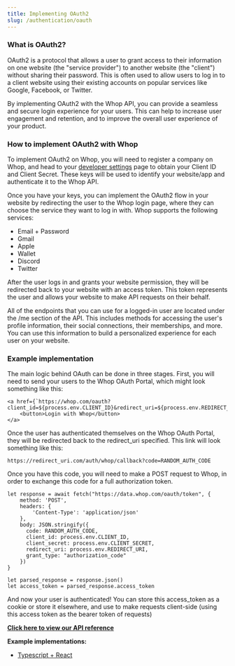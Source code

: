 ```yaml
---
title: Implementing OAuth2
slug: /authentication/oauth
---
```


### What is OAuth2?

OAuth2 is a protocol that allows a user to grant access to their information on one website (the "service provider") to another website (the "client") without sharing their password. This is often used to allow users to log in to a client website using their existing accounts on popular services like Google, Facebook, or Twitter.

By implementing OAuth2 with the Whop API, you can provide a seamless and secure login experience for your users. This can help to increase user engagement and retention, and to improve the overall user experience of your product.

### How to implement OAuth2 with Whop

To implement OAuth2 on Whop, you will need to register a company on Whop, and head to your [developer settings](https://dash.whop.com/developer) page to obtain your Client ID and Client Secret. These keys will be used to identify your website/app and authenticate it to the Whop API.

Once you have your keys, you can implement the OAuth2 flow in your website by redirecting the user to the Whop login page, where they can choose the service they want to log in with. Whop supports the following services:

- Email + Password
- Gmail
- Apple
- Wallet
- Discord
- Twitter

After the user logs in and grants your website permission, they will be redirected back to your website with an access token. This token represents the user and allows your website to make API requests on their behalf.

All of the endpoints that you can use for a logged-in user are located under the /me section of the API. This includes methods for accessing the user's profile information, their social connections, their memberships, and more. You can use this information to build a personalized experience for each user on your website.

### Example implementation

The main logic behind OAuth can be done in three stages. First, you will need to send your users to the Whop OAuth Portal, which might look something like this:

```
<a href={`https://whop.com/oauth?client_id=${process.env.CLIENT_ID}&redirect_uri=${process.env.REDIRECT_URI}`}>
    <button>Login with Whop</button>
</a>
```

Once the user has authenticated themselves on the Whop OAuth Portal, they will be redirected back to the redirect_uri specified. This link will look something like this:

```
https://redirect_uri.com/auth/whop/callback?code=RANDOM_AUTH_CODE
```

Once you have this code, you will need to make a POST request to Whop, in order to exchange this code for a full authorization token.

```
let response = await fetch("https://data.whop.com/oauth/token", {
    method: 'POST',
    headers: {
        'Content-Type': 'application/json'
    },
    body: JSON.stringify({
      code: RANDOM_AUTH_CODE,
      client_id: process.env.CLIENT_ID,
      client_secret: process.env.CLIENT_SECRET,
      redirect_uri: process.env.REDIRECT_URI,
      grant_type: "authorization_code"
    })
}

let parsed_response = response.json()
let access_token = parsed_response.access_token
```

And now your user is authenticated! You can store this access_token as a cookie or store it elsewhere, and use to make requests client-side (using this access token as the bearer token of requests)

[**Click here to view our API reference**](https://dev.whop.com/v2.0/reference/oauth-implementation)

**Example implementations:**

- [Typescript + React](https://github.com/Wyatt-SG/whop-oauth-nextjs-app)